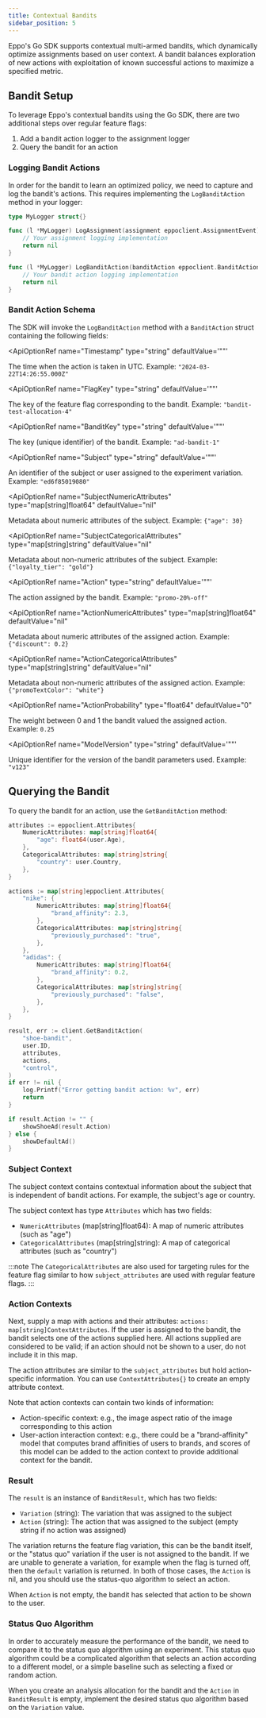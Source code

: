 ```yaml
---
title: Contextual Bandits
sidebar_position: 5
---
```



Eppo's Go SDK supports contextual multi-armed bandits, which dynamically optimize assignments based on user context. A bandit balances exploration of new actions with exploitation of known successful actions to maximize a specified metric.

## Bandit Setup

To leverage Eppo's contextual bandits using the Go SDK, there are two additional steps over regular feature flags:
1. Add a bandit action logger to the assignment logger
2. Query the bandit for an action

### Logging Bandit Actions

In order for the bandit to learn an optimized policy, we need to capture and log the bandit's actions.
This requires implementing the `LogBanditAction` method in your logger:

```go
type MyLogger struct{}

func (l *MyLogger) LogAssignment(assignment eppoclient.AssignmentEvent) error {
    // Your assignment logging implementation
    return nil
}

func (l *MyLogger) LogBanditAction(banditAction eppoclient.BanditAction) error {
    // Your bandit action logging implementation
    return nil
}
```

### Bandit Action Schema

The SDK will invoke the `LogBanditAction` method with a `BanditAction` struct containing the following fields:

<ApiOptionRef 
  name="Timestamp"
  type="string"
  defaultValue='""'
>

The time when the action is taken in UTC. Example: `"2024-03-22T14:26:55.000Z"`
</ApiOptionRef>

<ApiOptionRef 
  name="FlagKey"
  type="string"
  defaultValue='""'
>

The key of the feature flag corresponding to the bandit. Example: `"bandit-test-allocation-4"`
</ApiOptionRef>

<ApiOptionRef 
  name="BanditKey"
  type="string"
  defaultValue='""'
>

The key (unique identifier) of the bandit. Example: `"ad-bandit-1"`
</ApiOptionRef>

<ApiOptionRef 
  name="Subject"
  type="string"
  defaultValue='""'
>

An identifier of the subject or user assigned to the experiment variation. Example: `"ed6f85019080"`
</ApiOptionRef>

<ApiOptionRef 
  name="SubjectNumericAttributes"
  type="map[string]float64"
  defaultValue="nil"
>

Metadata about numeric attributes of the subject. Example: `{"age": 30}`
</ApiOptionRef>

<ApiOptionRef 
  name="SubjectCategoricalAttributes"
  type="map[string]string"
  defaultValue="nil"
>

Metadata about non-numeric attributes of the subject. Example: `{"loyalty_tier": "gold"}`
</ApiOptionRef>

<ApiOptionRef 
  name="Action"
  type="string"
  defaultValue='""'
>

The action assigned by the bandit. Example: `"promo-20%-off"`
</ApiOptionRef>

<ApiOptionRef 
  name="ActionNumericAttributes"
  type="map[string]float64"
  defaultValue="nil"
>

Metadata about numeric attributes of the assigned action. Example: `{"discount": 0.2}`
</ApiOptionRef>

<ApiOptionRef 
  name="ActionCategoricalAttributes"
  type="map[string]string"
  defaultValue="nil"
>

Metadata about non-numeric attributes of the assigned action. Example: `{"promoTextColor": "white"}`
</ApiOptionRef>

<ApiOptionRef 
  name="ActionProbability"
  type="float64"
  defaultValue="0"
>

The weight between 0 and 1 the bandit valued the assigned action. Example: `0.25`
</ApiOptionRef>

<ApiOptionRef 
  name="ModelVersion"
  type="string"
  defaultValue='""'
>

Unique identifier for the version of the bandit parameters used. Example: `"v123"`
</ApiOptionRef>

## Querying the Bandit

To query the bandit for an action, use the `GetBanditAction` method:

```go
attributes := eppoclient.Attributes{
    NumericAttributes: map[string]float64{
        "age": float64(user.Age),
    },
    CategoricalAttributes: map[string]string{
        "country": user.Country,
    },
}

actions := map[string]eppoclient.Attributes{
    "nike": {
        NumericAttributes: map[string]float64{
            "brand_affinity": 2.3,
        },
        CategoricalAttributes: map[string]string{
            "previously_purchased": "true",
        },
    },
    "adidas": {
        NumericAttributes: map[string]float64{
            "brand_affinity": 0.2,
        },
        CategoricalAttributes: map[string]string{
            "previously_purchased": "false",
        },
    },
}

result, err := client.GetBanditAction(
    "shoe-bandit",
    user.ID,
    attributes,
    actions,
    "control",
)
if err != nil {
    log.Printf("Error getting bandit action: %v", err)
    return
}

if result.Action != "" {
    showShoeAd(result.Action)
} else {
    showDefaultAd()
}
```

### Subject Context

The subject context contains contextual information about the subject that is independent of bandit actions.
For example, the subject's age or country.

The subject context has type `Attributes` which has two fields:
- `NumericAttributes` (map[string]float64): A map of numeric attributes (such as "age")
- `CategoricalAttributes` (map[string]string): A map of categorical attributes (such as "country")

:::note
The `CategoricalAttributes` are also used for targeting rules for the feature flag similar to how `subject_attributes` are used with regular feature flags.
:::

### Action Contexts

Next, supply a map with actions and their attributes: `actions: map[string]ContextAttributes`.
If the user is assigned to the bandit, the bandit selects one of the actions supplied here.
All actions supplied are considered to be valid; if an action should not be shown to a user, do not include it in this map.

The action attributes are similar to the `subject_attributes` but hold action-specific information.
You can use `ContextAttributes{}` to create an empty attribute context.

Note that action contexts can contain two kinds of information:
- Action-specific context: e.g., the image aspect ratio of the image corresponding to this action
- User-action interaction context: e.g., there could be a "brand-affinity" model that computes brand affinities of users to brands, and scores of this model can be added to the action context to provide additional context for the bandit.

### Result

The `result` is an instance of `BanditResult`, which has two fields:
- `Variation` (string): The variation that was assigned to the subject
- `Action` (string): The action that was assigned to the subject (empty string if no action was assigned)

The variation returns the feature flag variation, this can be the bandit itself, or the "status quo" variation if the user is not assigned to the bandit.
If we are unable to generate a variation, for example when the flag is turned off, then the `default` variation is returned.
In both of those cases, the `Action` is nil, and you should use the status-quo algorithm to select an action.

When `Action` is not empty, the bandit has selected that action to be shown to the user.

### Status Quo Algorithm

In order to accurately measure the performance of the bandit, we need to compare it to the status quo algorithm using an experiment.
This status quo algorithm could be a complicated algorithm that selects an action according to a different model, or a simple baseline such as selecting a fixed or random action.

When you create an analysis allocation for the bandit and the `Action` in `BanditResult` is empty, implement the desired status quo algorithm based on the `Variation` value.
